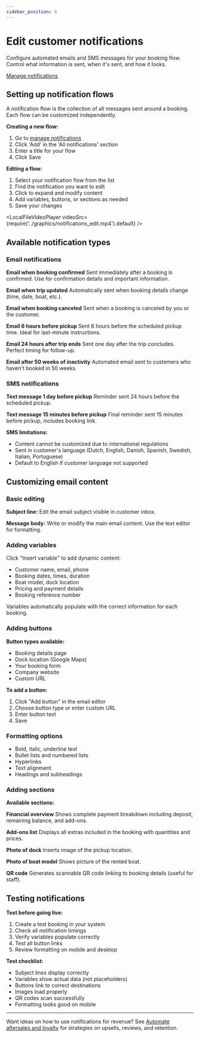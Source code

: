 ```yaml
---
sidebar_position: 4
---
```



# Edit customer notifications

Configure automated emails and SMS messages for your booking flow. Control what information is sent, when it's sent, and how it looks.

<div class="button-container">
    <a
        href="https://dashboard.letsbook.app/notifications"
        class="button button--primary"
        target="_blank"
        rel="noopener noreferrer"
    >
        Manage notifications
    </a>
</div>

## Setting up notification flows

A notification flow is the collection of all messages sent around a booking. Each flow can be customized independently.

**Creating a new flow:**

1. Go to [manage notifications](https://dashboard.letsbook.app/notifications)
2. Click 'Add' in the 'All notifications' section
3. Enter a title for your flow
4. Click Save

**Editing a flow:**

1. Select your notification flow from the list
2. Find the notification you want to edit
3. Click to expand and modify content
4. Add variables, buttons, or sections as needed
5. Save your changes

<LocalFileVideoPlayer
    videoSrc={require('../graphics/notifications_edit.mp4').default}
/>

## Available notification types

### Email notifications

**Email when booking confirmed**
Sent immediately after a booking is confirmed. Use for confirmation details and important information.

**Email when trip updated**
Automatically sent when booking details change (time, date, boat, etc.).

**Email when booking canceled**
Sent when a booking is canceled by you or the customer.

**Email 6 hours before pickup**
Sent 6 hours before the scheduled pickup time. Ideal for last-minute instructions.

**Email 24 hours after trip ends**
Sent one day after the trip concludes. Perfect timing for follow-up.

**Email after 50 weeks of inactivity**
Automated email sent to customers who haven't booked in 50 weeks.

### SMS notifications

**Text message 1 day before pickup**
Reminder sent 24 hours before the scheduled pickup.

**Text message 15 minutes before pickup**
Final reminder sent 15 minutes before pickup, includes booking link.

**SMS limitations:**

- Content cannot be customized due to international regulations
- Sent in customer's language (Dutch, English, Danish, Spanish, Swedish, Italian, Portuguese)
- Default to English if customer language not supported

## Customizing email content

### Basic editing

**Subject line:**
Edit the email subject visible in customer inbox.

**Message body:**
Write or modify the main email content. Use the text editor for formatting.

### Adding variables

Click "Insert variable" to add dynamic content:

- Customer name, email, phone
- Booking dates, times, duration
- Boat model, dock location
- Pricing and payment details
- Booking reference number

Variables automatically populate with the correct information for each booking.

### Adding buttons

**Button types available:**

- Booking details page
- Dock location (Google Maps)
- Your booking form
- Company website
- Custom URL

**To add a button:**

1. Click "Add button" in the email editor
2. Choose button type or enter custom URL
3. Enter button text
4. Save

### Formatting options

- Bold, italic, underline text
- Bullet lists and numbered lists
- Hyperlinks
- Text alignment
- Headings and subheadings

### Adding sections

**Available sections:**

**Financial overview**
Shows complete payment breakdown including deposit, remaining balance, and add-ons.

**Add-ons list**
Displays all extras included in the booking with quantities and prices.

**Photo of dock**
Inserts image of the pickup location.

**Photo of boat model**
Shows picture of the rented boat.

**QR code**
Generates scannable QR code linking to booking details (useful for staff).

## Testing notifications

**Test before going live:**

1. Create a test booking in your system
2. Check all notification timings
3. Verify variables populate correctly
4. Test all button links
5. Review formatting on mobile and desktop

**Test checklist:**

- Subject lines display correctly
- Variables show actual data (not placeholders)
- Buttons link to correct destinations
- Images load properly
- QR codes scan successfully
- Formatting looks good on mobile

---

Want ideas on how to use notifications for revenue? See [Automate aftersales and loyalty](/guides/boost-revenue/automate-aftersales-and-loyalty) for strategies on upsells, reviews, and retention.
